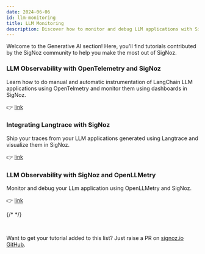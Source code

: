 ```yaml
---
date: 2024-06-06
id: llm-monitoring
title: LLM Monitoring
description: Discover how to monitor and debug LLM applications with SigNoz.
---
```


Welcome to the Generative AI section! Here, you'll find tutorials contributed by the SigNoz community to help you make the most out of SigNoz.

### LLM Observability with OpenTelemetry and SigNoz

Learn how to do manual and automatic instrumentation of LangChain LLM applications using OpenTelmetry and monitor them using dashboards in SigNoz.

 👉  [link](https://signoz.io/blog/llm-observability/#opentelemetry-for-llm-observability)

### Integrating Langtrace with SigNoz

Ship your traces from your LLM applications generated using Langtrace and visualize them in SigNoz.

 👉  [link](https://docs.langtrace.ai/supported-observability/signoz)

### LLM Observability with SigNoz and OpenLLMetry


Monitor and debug your LLm application using OpenLLMetry and SigNoz.

👉  [link](https://www.traceloop.com/docs/openllmetry/integrations/signoz)

{/* <!-- ### [Exporting APISIX Metrics to SigNoz](https://navendu.me/posts/apisix-metrics-signoz/)
Export your Apache APISIX metrics to SigNoz using the prometheus receiver. --> */}


&nbsp;

Want to get your tutorial added to this list? Just raise a PR on [signoz.io GitHub](https://github.com/SigNoz/signoz.io).
